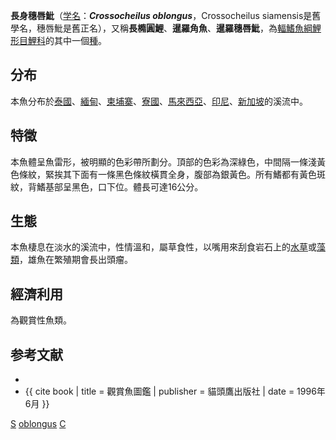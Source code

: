 {{Speciesbox
| genus = Crossocheilus
| species = oblongus
| authority = [[Kuhl|Kuhl]] & [[Van_Hasselt|Van Hasselt]], 1823
| image = Crossocheilus siamensis.jpg
| status = NE
| synonyms = *''Crossocheilus siamensis''<br /><small>Smith, 1931</small>
*''Crossochilus oblongus''<br /><small>Kuhl & Van Hasselt, 1823</small> ''
*''Epalzeorhynchos siamensis''<br /><small>Smith, 1931</small>
*''Epalzeorhynchos stigmaeus''<br /><small>Smith, 1931</small>
*''Epalzeorhynchus siamensis''<br /><small>Smith, 1931</small>
*''Epalzeorhynchus stigmaeus''<br /><small>Smith, 1931</small>
*''Labeo oblongus''<br /><small>Valenciennes, 1842</small> ''
}}

'''長身穗唇魮'''（[[学名|学名]]：'''''Crossocheilus oblongus'''''，Crossocheilus siamensis是舊學名，穗唇魮是舊正名），又稱'''長橢圓鯉'''、'''暹羅角魚'''、'''暹羅穗唇魮'''，為[[輻鰭魚綱|輻鰭魚綱]][[鯉形目|鯉形目]][[鯉科|鯉科]]的其中一個[[種|種]]。

== 分布 ==
本魚分布於[[泰國|泰國]]、[[緬甸|緬甸]]、[[柬埔寨|柬埔寨]]、[[寮國|寮國]]、[[馬來西亞|馬來西亞]]、[[印尼|印尼]]、[[新加坡|新加坡]]的溪流中。

== 特徵 ==
本魚體呈魚雷形，被明顯的色彩帶所劃分。頂部的色彩為深綠色，中間隔一條淺黃色條紋，緊挨其下面有一條黑色條紋橫貫全身，腹部為銀黃色。所有鰭都有黃色斑紋，背鰭基部呈黑色，口下位。體長可達16公分。

== 生態 ==
本魚棲息在淡水的溪流中，性情溫和，屬草食性，以嘴用來刮食岩石上的[[水草|水草]]或[[藻類|藻類]]，雄魚在繁殖期會長出頭瘤。

== 經濟利用 ==
為觀賞性魚類。

== 参考文献 ==
*{{FishBase_species|genus=Crossocheilus|species=oblongus|year=2011|month=12}}
*{{ cite book | title = 觀賞魚圖鑑 | publisher = 貓頭鷹出版社 | date = 1996年6月 }}

{{Commons category|Crossocheilus siamensis}}
{{Taxonbar}}

[[Category:觀賞魚|S]]
[[Category:穗唇魮屬|oblongus]]
[[Category:1823年描述的鱼类|C]]